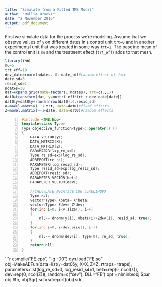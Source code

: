 ```yaml
---
title: "Simulate from a Fitted TMB Model"
author: "Mollie Brooks"
date: "2 November 2016"
output: pdf_document
---
```


First we simulate data for the process we're modeling. Assume that we observe values of `y` on different dates in a control unit `trt=0` and in another experimental unit that was treated in some way `trt=1`. The baseline mean of the control unit is `mu` and the treatment effect (`trt_eff`) adds to that mean.

```r
library(TMB)
mu=5
trt_eff=10
dev_date=rnorm(ndates, 0, date_sd)#random effect of date
date_sd=3
resid_sd=1
ndates=30
dat=expand.grid(date=factor(1:ndates), trt=c(0,1))
dat0=transform(dat, y=mu+trt_eff*trt + dev_date[date])
dat0$y=dat0$y+rnorm(nrow(dat0),0,resid_sd)
X=model.matrix(~-1+trt, data=dat0)#fixed effects
Z=model.matrix(~-1+date, data=dat0)#random effects
```

```{#numCode .Cpp .numberLines}
#include <TMB.hpp>                                
template<class Type>
Type objective_function<Type>::operator() ()
{
    DATA_VECTOR(y);
    DATA_MATRIX(X);                             
    DATA_MATRIX(Z);
    PARAMETER(log_re_sd);
    Type re_sd=exp(log_re_sd);
    ADREPORT(re_sd);
    PARAMETER(log_resid_sd);
    Type resid_sd=exp(log_resid_sd);
    ADREPORT(resid_sd);
    PARAMETER_VECTOR(beta);
    PARAMETER_VECTOR(dev);
    
    //CALCULATE NEGATIVE LOG LIKELIHOOD
    Type nll;       
    vector<Type> Xbeta= X*beta;
    vector<Type> Zdev= Z*dev;
    for(int i=0; i<y.size(); i++)
    {
        nll-= dnorm(y(i), Xbeta(i)+Zdev(i), resid_sd, true);
    }
    for(int i=0; i<dev.size(); i++)
    {
        nll-= dnorm(dev(i), Type(0), re_sd, true);
    }           
    return nll;
}
```

```r
compile("FE.cpp", "-g -O0")
dyn.load("FE.so")
obj=MakeADFun(data=list(y=dat0$y, X=X, Z=Z, ntraps=ntraps),
            parameters=list(log_re_sd=0, log_resid_sd=1, beta=rep(0, ncol(X)), dev=rep(0, ncol(Z))),
            random=c("dev"), DLL="FE")
opt = nlminb(obj $par, obj $fn, obj $gr)
sdr=sdreport(obj) 
sdr
